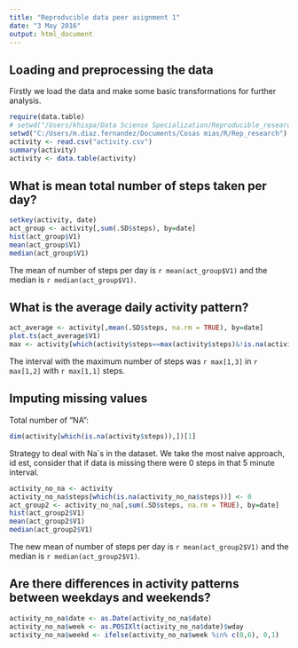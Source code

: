 ```yaml
---
title: "Reproducible data peer asignment 1"
date: "3 May 2016"
output: html_document
---
```


## Loading and preprocessing the data

Firstly we load the data and make some basic transformations for further analysis.
```r
require(data.table)
# setwd("/Users/khispa/Data Sciense Specialization/Reproducible_research")
setwd("C:/Users/m.diaz.fernandez/Documents/Cosas mias/R/Rep_research")
activity <- read.csv("activity.csv")
summary(activity)
activity <- data.table(activity)
```

## What is mean total number of steps taken per day?


```r
setkey(activity, date)
act_group <- activity[,sum(.SD$steps), by=date]
hist(act_group$V1)
mean(act_group$V1)
median(act_group$V1)
```
The mean of number of steps per day is `r mean(act_group$V1)` and the median is `r median(act_group$V1)`.

## What is the average daily activity pattern?

```r
act_average <- activity[,mean(.SD$steps, na.rm = TRUE), by=date]
plot.ts(act_average$V1)
max <- activity[which(activity$steps==max(activity$steps)&!is.na(activity$steps)),]
```
The interval with the maximum number of steps was `r max[1,3]` in `r max[1,2]` with `r max[1,1]` steps. 

## Imputing missing values

Total number of "NA":
```r
dim(activity[which(is.na(activity$steps)),])[1]
```

Strategy to deal with Na´s in the dataset. We take the most naive approach, id est, consider that if data is missing there were 0 steps in that 5 minute interval.
```r
activity_no_na <- activity
activity_no_na$steps[which(is.na(activity_no_na$steps))] <- 0
act_group2 <- activity_no_na[,sum(.SD$steps, na.rm = TRUE), by=date]
hist(act_group2$V1)
mean(act_group2$V1)
median(act_group2$V1)
```
The new mean of number of steps per day is `r mean(act_group2$V1)` and the median is `r median(act_group2$V1)`.

## Are there differences in activity patterns between weekdays and weekends?

```r
activity_no_na$date <- as.Date(activity_no_na$date)
activity_no_na$week <- as.POSIXlt(activity_no_na$date)$wday
activity_no_na$weekd <- ifelse(activity_no_na$week %in% c(0,6), 0,1)
```

